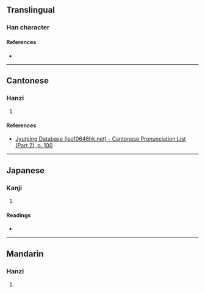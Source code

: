 {{character info/new}}
==Translingual==

===Han character===
{{Han char|rn=46|rad=山|as=10|sn=13|four=27762|canj=UHHW|ids=⿰山留}}

====References====
* {{Han ref|kx=0317.250|dkj=08346|hdz=10791.140|uh=5D67|ud=23911|bh=DD55|bd=56661}}

----

==Cantonese==

===Hanzi===
{{yue-hanzi|jyut=[[lau4]]|y=lau4}}

# {{defn|lang=yue|sort=山10}}

====References====
* [http://www.iso10646hk.net/jp/document/download.jsp Jyutping Database (iso10646hk.net) - Cantonese Pronunciation List (Part 2), p. 100]

----

==Japanese==

===Kanji===
{{ja-kanji|grade=|rs=山10}}

# {{defn|lang=ja|sort=山10}}

====Readings====
* {{ja-readings|on=[[りう]] (riu), [[る]] (ru)|kun=}}

----

==Mandarin==

===Hanzi===
{{cmn-hanzi|pin=[[liú]] ([[liu2]])|wg=liu<sup>2</sup>}}

# {{defn|lang=cmn|sort=山10}}